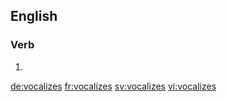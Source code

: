 ==English==

===Verb===
{{head|en}}

# {{en-third-person singular of|vocalize}}

[[de:vocalizes]]
[[fr:vocalizes]]
[[sv:vocalizes]]
[[vi:vocalizes]]